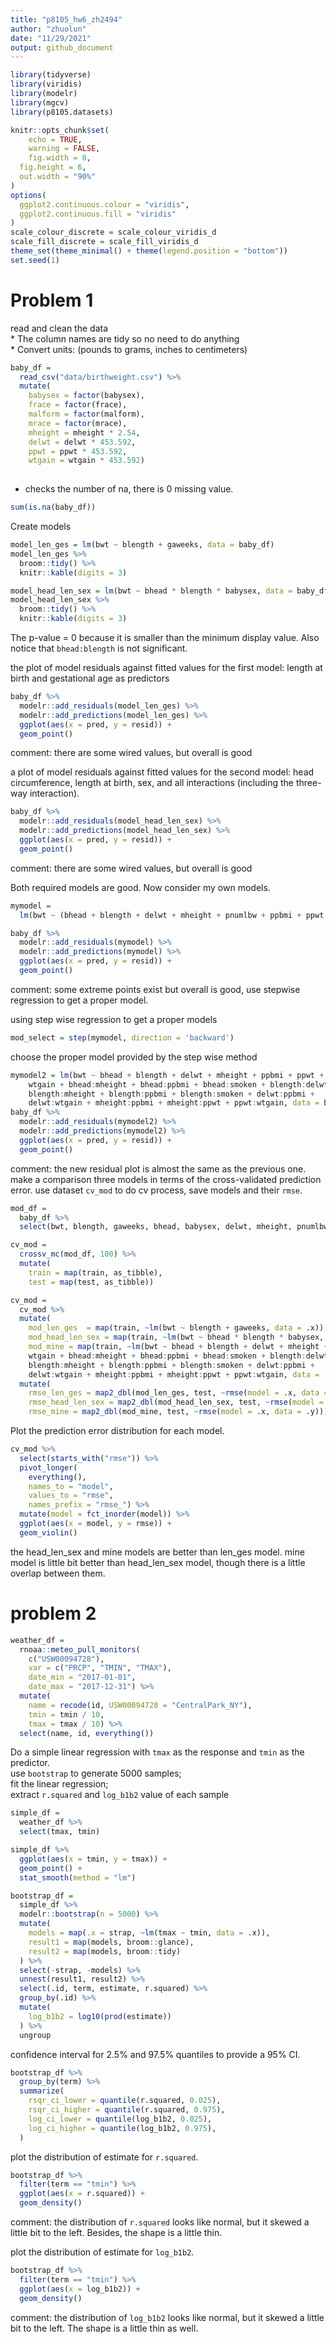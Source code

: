 ```yaml
---
title: "p8105_hw6_zh2494"
author: "zhuolun"
date: "11/29/2021"
output: github_document
---
```


```r
library(tidyverse)
library(viridis)
library(modelr)
library(mgcv)
library(p8105.datasets)

knitr::opts_chunk$set(
	echo = TRUE,
	warning = FALSE,
	fig.width = 8, 
  fig.height = 6,
  out.width = "90%"
)
options(
  ggplot2.continuous.colour = "viridis",
  ggplot2.continuous.fill = "viridis"
)
scale_colour_discrete = scale_colour_viridis_d
scale_fill_discrete = scale_fill_viridis_d
theme_set(theme_minimal() + theme(legend.position = "bottom"))
set.seed(1)
```

# Problem 1

read and clean the data  
* The column names are tidy so no need to do anything  
* Convert units: (pounds to grams, inches to centimeters)  

```r
baby_df = 
  read_csv("data/birthweight.csv") %>% 
  mutate(
    babysex = factor(babysex),
    frace = factor(frace),
    malform = factor(malform),
    mrace = factor(mrace),
    mheight = mheight * 2.54,
    delwt = delwt * 453.592,
    ppwt = ppwt * 453.592,
    wtgain = wtgain * 453.592)
    
```

* checks the number of na, there is 0 missing value.  
```r
sum(is.na(baby_df))
```

Create models 
```r
model_len_ges = lm(bwt ~ blength + gaweeks, data = baby_df)
model_len_ges %>% 
  broom::tidy() %>% 
  knitr::kable(digits = 3)

model_head_len_sex = lm(bwt ~ bhead * blength * babysex, data = baby_df)
model_head_len_sex %>% 
  broom::tidy() %>% 
  knitr::kable(digits = 3)
```

The p-value = 0 because it is smaller than the minimum display value. Also notice that `bhead:blength` is not significant.  

the plot of model residuals against fitted values for the first model: length at birth and gestational age as predictors   

```r
baby_df %>% 
  modelr::add_residuals(model_len_ges) %>% 
  modelr::add_predictions(model_len_ges) %>% 
  ggplot(aes(x = pred, y = resid)) + 
  geom_point()
```
comment: there are some wired values, but overall is good  

a plot of model residuals against fitted values for the second model: head circumference, length at birth, sex, and all interactions (including the three-way interaction).  

```r
baby_df %>% 
  modelr::add_residuals(model_head_len_sex) %>% 
  modelr::add_predictions(model_head_len_sex) %>% 
  ggplot(aes(x = pred, y = resid)) + 
  geom_point()

```
comment: there are some wired values, but overall is good 

Both required models are good. Now consider my own models.  

```r
mymodel =
  lm(bwt ~ (bhead + blength + delwt + mheight + pnumlbw + ppbmi + ppwt + smoken + wtgain)^2, data = baby_df)

baby_df %>% 
  modelr::add_residuals(mymodel) %>% 
  modelr::add_predictions(mymodel) %>% 
  ggplot(aes(x = pred, y = resid)) +
  geom_point()
```
comment: some extreme points exist but overall is good, use stepwise regression to get a proper model.   


using step wise regression to get a proper models  
```r
mod_select = step(mymodel, direction = 'backward')
```

choose the proper model provided by the step wise method  
```r
mymodel2 = lm(bwt ~ bhead + blength + delwt + mheight + ppbmi + ppwt + smoken + 
    wtgain + bhead:mheight + bhead:ppbmi + bhead:smoken + blength:delwt + 
    blength:mheight + blength:ppbmi + blength:smoken + delwt:ppbmi + 
    delwt:wtgain + mheight:ppbmi + mheight:ppwt + ppwt:wtgain, data = baby_df)
baby_df %>% 
  modelr::add_residuals(mymodel2) %>% 
  modelr::add_predictions(mymodel2) %>% 
  ggplot(aes(x = pred, y = resid)) +
  geom_point()
```

comment: the new residual plot is almost the same as the previous one.  
make a comparison three models in terms of the cross-validated prediction error. 
use dataset `cv_mod` to do cv process, save models and their `rmse`.  

```r
mod_df = 
  baby_df %>% 
  select(bwt, blength, gaweeks, bhead, babysex, delwt, mheight, pnumlbw, ppbmi, ppwt, smoken, wtgain)

cv_mod = 
  crossv_mc(mod_df, 100) %>% 
  mutate(
    train = map(train, as_tibble),
    test = map(test, as_tibble))

cv_mod = 
  cv_mod %>% 
  mutate(
    mod_len_ges  = map(train, ~lm(bwt ~ blength + gaweeks, data = .x)),
    mod_head_len_sex = map(train, ~lm(bwt ~ bhead * blength * babysex, data = .x)),
    mod_mine = map(train, ~lm(bwt ~ bhead + blength + delwt + mheight + ppbmi + ppwt + smoken + 
    wtgain + bhead:mheight + bhead:ppbmi + bhead:smoken + blength:delwt + 
    blength:mheight + blength:ppbmi + blength:smoken + delwt:ppbmi + 
    delwt:wtgain + mheight:ppbmi + mheight:ppwt + ppwt:wtgain, data = .x))) %>% 
  mutate(
    rmse_len_ges = map2_dbl(mod_len_ges, test, ~rmse(model = .x, data = .y)),
    rmse_head_len_sex = map2_dbl(mod_head_len_sex, test, ~rmse(model = .x, data = .y)),
    rmse_mine = map2_dbl(mod_mine, test, ~rmse(model = .x, data = .y)))
```

Plot the prediction error distribution for each model.

```r
cv_mod %>% 
  select(starts_with("rmse")) %>% 
  pivot_longer(
    everything(),
    names_to = "model", 
    values_to = "rmse",
    names_prefix = "rmse_") %>% 
  mutate(model = fct_inorder(model)) %>% 
  ggplot(aes(x = model, y = rmse)) + 
  geom_violin()
```

the head_len_sex and mine models are better than len_ges model. mine model is little bit better than head_len_sex model, though there is a little overlap between them. 


# problem 2
```r
weather_df = 
  rnoaa::meteo_pull_monitors(
    c("USW00094728"),
    var = c("PRCP", "TMIN", "TMAX"), 
    date_min = "2017-01-01",
    date_max = "2017-12-31") %>%
  mutate(
    name = recode(id, USW00094728 = "CentralPark_NY"),
    tmin = tmin / 10,
    tmax = tmax / 10) %>%
  select(name, id, everything())
```

Do a simple linear regression with `tmax` as the response and `tmin` as the predictor.  
use `bootstrap` to generate 5000 samples;  
fit the linear regression;  
extract `r.squared` and `log_b1b2` value of each sample


```r
simple_df = 
  weather_df %>%
  select(tmax, tmin)
```

```r
simple_df %>% 
  ggplot(aes(x = tmin, y = tmax)) +
  geom_point() +
  stat_smooth(method = "lm")
```

```r
bootstrap_df =
  simple_df %>% 
  modelr::bootstrap(n = 5000) %>% 
  mutate(
    models = map(.x = strap, ~lm(tmax ~ tmin, data = .x)),
    result1 = map(models, broom::glance),
    result2 = map(models, broom::tidy)
  ) %>% 
  select(-strap, -models) %>% 
  unnest(result1, result2) %>% 
  select(.id, term, estimate, r.squared) %>% 
  group_by(.id) %>% 
  mutate(
    log_b1b2 = log10(prod(estimate))
  ) %>% 
  ungroup
```



confidence interval for 2.5% and 97.5% quantiles to provide a 95% CI.  
```r
bootstrap_df %>% 
  group_by(term) %>% 
  summarize(
    rsqr_ci_lower = quantile(r.squared, 0.025),
    rsqr_ci_higher = quantile(r.squared, 0.975),
    log_ci_lower = quantile(log_b1b2, 0.025),
    log_ci_higher = quantile(log_b1b2, 0.975),
  )
```

plot the distribution of estimate for `r.squared`.      
```r
bootstrap_df %>% 
  filter(term == "tmin") %>% 
  ggplot(aes(x = r.squared)) + 
  geom_density()
```
comment: the distribution of `r.squared` looks like normal, but it skewed a little bit to the left. Besides, the shape is a little thin.  

plot the distribution of estimate for `log_b1b2`. 
```r
bootstrap_df %>% 
  filter(term == "tmin") %>% 
  ggplot(aes(x = log_b1b2)) + 
  geom_density()
```
comment: the distribution of `log_b1b2` looks like normal, but it skewed a little bit to the left. The shape is a little thin as well.  
